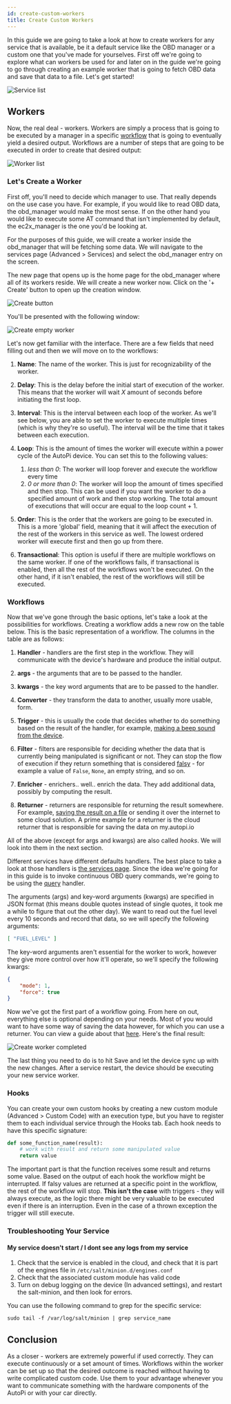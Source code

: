 ```yaml
---
id: create-custom-workers
title: Create Custom Workers
---
```



In this guide we are going to take a look at how to create workers for any service that is
available, be it a default service like the OBD manager or a custom one that you've made for
yourselves. First off we're going to explore what can workers be used for and later on in the guide
we're going to go through creating an example worker that is going to fetch OBD data and save that
data to a file. Let's get started!

![Service list](/img/guides/create_custom_workers/service_list.png) 

## Workers
Now, the real deal - workers. Workers are simply a process that is going to be executed by a
manager in a specific [workflow](/core/services/index.md) that is going to eventually yield a
desired output. Workflows are a number of steps that are going to be executed in order to create
that desired output:

![Worker list](/img/guides/create_custom_workers/worker_list.png) 

### Let's Create a Worker
First off, you'll need to decide which manager to use. That really depends on the use case you
have. For example, if you would like to read OBD data, the obd_manager would make the most sense.
If on the other hand you would like to execute some AT command that isn't implemented by default,
the ec2x_manager is the one you'd be looking at.

For the purposes of this guide, we will create a worker inside the obd_manager that will be
fetching some data. We will navigate to the services page (Advanced > Services) and select the
obd_manager entry on the screen.

The new page that opens up is the home page for the obd_manager where all of its workers reside.
We will create a new worker now. Click on the '+ Create' button to open up the creation window.

![Create button](/img/guides/create_custom_workers/create_button.png) 

You'll be presented with the following window:

![Create empty worker](/img/guides/create_custom_workers/create_worker_empty.png) 

Let's now get familiar with the interface. There are a few fields that need filling out and then
we will move on to the workflows:

1. **Name**: The name of the worker. This is just for recognizability of the worker.

2. **Delay**: This is the delay before the initial start of execution of the worker. This means
  that the worker will wait *X* amount of seconds before initiating the first loop.

3. **Interval**: This is the interval between each loop of the worker. As we'll see below, you are
  able to set the worker to execute multiple times (which is why they're so useful). The interval
  will be the time that it takes between each execution.

4. **Loop**: This is the amount of times the worker will execute within a power cycle of the AutoPi
  device. You can set this to the following values:

    1. *less than 0*: The worker will loop forever and execute the workflow every time
    2. *0 or more than 0*: The worker will loop the amount of times specified and then stop. This can be
      used if you want the worker to do a specified amount of work and then stop working. The total
      amount of executions that will occur are equal to the loop count + 1.

5. **Order**: This is the order that the workers are going to be executed in. This is a more
  'global' field, meaning that it will affect the execution of the rest of the workers in this
  service as well. The lowest ordered worker will execute first and then go up from there.

6. **Transactional**: This option is useful if there are multiple workflows on the same worker. If
  one of the workflows fails, if transactional is enabled, then all the rest of the workflows won't
  be executed. On the other hand, if it isn't enabled, the rest of the workflows will still be
  executed.

### Workflows
Now that we've gone through the basic options, let's take a look at the possibilities for
workflows. Creating a workflow adds a new row on the table below. This is the basic representation
of a workflow. The columns in the table are as follows:

1. **Handler** - handlers are the first step in the workflow. They will communicate with the
  device's hardware and produce the initial output.

2. **args** - the arguments that are to be passed to the handler.

3. **kwargs** - the key word arguments that are to be passed to the handler.

4. **Converter** - they transform the data to another, usually more usable, form.

5. **Trigger** - this is usually the code that decides whether to do something based on the result
  of the handler, for example, [making a beep sound from the device](https://community.autopi.io/t/custom-code-write-custom-trigger-to-play-beep-sound-when-speeding/1566).

6. **Filter** - filters are responsible for deciding whether the data that is currently being
  manipulated is significant or not. They can stop the flow of execution if they return something
  that is considered [falsy](https://stackoverflow.com/questions/39983695/what-is-truthy-and-falsy-how-is-it-different-from-true-and-false) -
  for example a value of `False`, `None`, an empty string, and so on. 

7. **Enricher** - enrichers.. well.. enrich the data. They add additional data, possibly by
  computing the result.

8. **Returner** - returners are responsible for returning the result somewhere. For example,
  [saving the result on a file](https://community.autopi.io/t/custom-code-redirect-logged-data-and-store-it-in-a-file-or-anywhere/1521)
  or sending it over the internet to some cloud solution. A prime example for a returner is the
  cloud returner that is responsible for saving the data on my.autopi.io

All of the above (except for args and kwargs) are also called *hooks*. We will look into them in
the next section.

Different services have different defaults handlers. The best place to take a look at those
handlers is [the services page](/core/services/index.md). Since the idea we're going for in this
guide is to invoke continuous OBD query commands, we're going to be using the
[query](/core/services/obd_manager.md/#query) handler.

The arguments (args) and key-word arguments (kwargs) are specified in JSON format (this means
double quotes instead of single quotes, it took me a while to figure that out the other day). We
want to read out the fuel level every 10 seconds and record that data, so we will specify the
following arguments:

```json
[ "FUEL_LEVEL" ]
```

The key-word arguments aren't essential for the worker to work, however they give more control over
how it'll operate, so we'll specify the following kwargs:

```json
{
    "mode": 1,
    "force": true
}
```

Now we've got the first part of a workflow going. From here on out, everything else is optional
depending on your needs. Most of you would want to have some way of saving the data however, for
which you can use a returner. You can view a guide about that [here](https://community.autopi.io/t/custom-code-redirect-logged-data-and-store-it-in-a-file-or-anywhere/1521).
Here's the final result:

![Create worker completed](/img/guides/create_custom_workers/create_worker_completed.png)

The last thing you need to do is to hit Save and let the device sync up with the new changes. After
a service restart, the device should be executing your new service worker.

### Hooks
You can create your own custom hooks by creating a new custom module (Advanced > Custom Code) with
an execution type, but you have to register them to each individual service through the Hooks tab.
Each hook needs to have this specific signature:

```python
def some_function_name(result):
    # work with result and return some manipulated value
    return value
```

The important part is that the function receives some result and returns some value. Based on the
output of each hook the workflow might be interrupted. If falsy values are returned at a specific
point in the workflow, the rest of the workflow will stop. **This isn't the case** with triggers -
they will always execute, as the logic there might be very valuable to be executed even if there is
an interruption. Even in the case of a thrown exception the trigger will still execute.

### Troubleshooting Your Service

#### My service doesn't start / I dont see any logs from my service
1. Check that the service is enabled in the cloud, and check that it is part of the engines file in
  `/etc/salt/minion.d/engines.conf`
2. Check that the associated custom module has valid code
3. Turn on debug logging on the device (In advanced settings), and restart the salt-minion, and
  then look for errors.

You can use the following command to grep for the specific service:

```
sudo tail -f /var/log/salt/minion | grep service_name
```

## Conclusion
As a closer - workers are extremely powerful if used correctly. They can execute continuously or a
set amount of times. Workflows within the worker can be set up so that the desired outcome is
reached without having to write complicated custom code. Use them to your advantage whenever you
want to communicate something with the hardware components of the AutoPi or with your car directly.

<Discussion
  title="Create Service Workers"
  url="https://community.autopi.io/t/guide-create-service-workers/2311"
/>